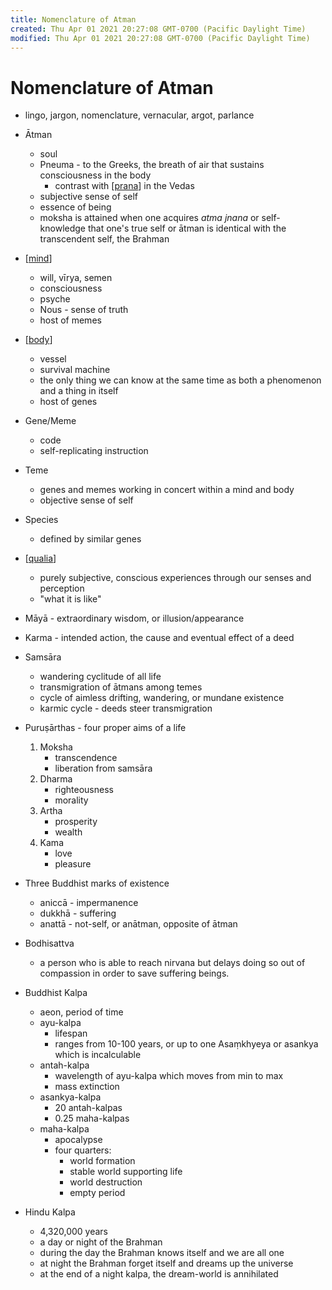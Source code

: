 ```yaml
---
title: Nomenclature of Atman
created: Thu Apr 01 2021 20:27:08 GMT-0700 (Pacific Daylight Time)
modified: Thu Apr 01 2021 20:27:08 GMT-0700 (Pacific Daylight Time)
---
```


# Nomenclature of Atman

- lingo, jargon, nomenclature, vernacular, argot, parlance

- Ātman
  - soul
  - Pneuma - to the Greeks, the breath of air that sustains consciousness in the body
    - contrast with [[prana]] in the Vedas
  - subjective sense of self
  - essence of being
  - moksha is attained when one acquires _atma jnana_ or self-knowledge that one's true self or ātman is identical with the transcendent self, the Brahman
- [[mind]]
  - will, vīrya, semen
  - consciousness
  - psyche
  - Nous - sense of truth
  - host of memes
- [[body]]
  - vessel
  - survival machine
  - the only thing we can know at the same time as both a phenomenon and a thing in itself
  - host of genes
- Gene/Meme
  - code
  - self-replicating instruction
- Teme
  - genes and memes working in concert within a mind and body
  - objective sense of self
- Species
  - defined by similar genes
- [[qualia]]
  - purely subjective, conscious experiences through our senses and perception
  - "what it is like"
- Māyā - extraordinary wisdom, or illusion/appearance
- Karma - intended action, the cause and eventual effect of a deed
- Samsāra
  - wandering cyclitude of all life
  - transmigration of ātmans among temes
  - cycle of aimless drifting, wandering, or mundane existence
  - karmic cycle - deeds steer transmigration
- Puruṣārthas - four proper aims of a life
  1. Moksha
     - transcendence
     - liberation from samsāra
  2. Dharma
     - righteousness
     - morality
  3. Artha
     - prosperity
     - wealth
  4. Kama
     - love
     - pleasure
- Three Buddhist marks of existence
  - aniccā - impermanence
  - dukkhā - suffering
  - anattā - not-self, or anātman, opposite of ātman
- Bodhisattva
  - a person who is able to reach nirvana but delays doing so out of compassion in order to save suffering beings.
- Buddhist Kalpa
  - aeon, period of time
  - ayu-kalpa
    - lifespan
    - ranges from 10-100 years, or up to one Asaṃkhyeya or asankya which is incalculable
  - antah-kalpa
    - wavelength of ayu-kalpa which moves from min to max
    - mass extinction
  - asankya-kalpa
    - 20 antah-kalpas
    - 0.25 maha-kalpas
  - maha-kalpa
    - apocalypse
    - four quarters:
      - world formation
      - stable world supporting life
      - world destruction
      - empty period
- Hindu Kalpa
  - 4,320,000 years
  - a day or night of the Brahman
  - during the day the Brahman knows itself and we are all one
  - at night the Brahman forget itself and dreams up the universe
  - at the end of a night kalpa, the dream-world is annihilated

[//begin]: # "Autogenerated link references for markdown compatibility"
[prana]: ../../prana "prana"
[mind]: ../../mind "Mind"
[body]: ../../body "Body"
[qualia]: ../../qualia "Qualia"
[//end]: # "Autogenerated link references"